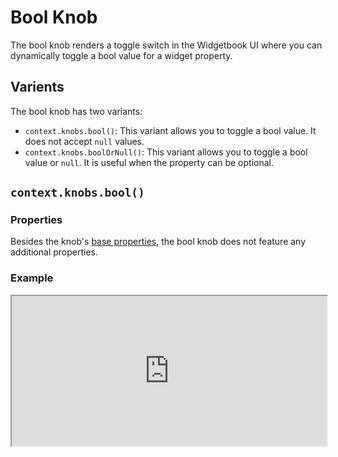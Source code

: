 # Bool Knob

The bool knob renders a toggle switch in the Widgetbook UI where you can dynamically toggle a bool value for a widget property. 

## Varients

The bool knob has two variants:
- `context.knobs.bool()`: This variant allows you to toggle a bool value. It does not accept `null` values.
- `context.knobs.boolOrNull()`: This variant allows you to toggle a bool value or `null`. It is useful when the property can be optional.

## `context.knobs.bool()`
### Properties

Besides the knob's [base properties](/knobs/overview#properties), the bool knob does not feature any additional properties.

### Example

<iframe 
  src="https://preview.widgetbook.io/#/?path=knobpreview/bool-knob&panels=knobs" 
  width="100%"
  height="240px"
/>

### Usage

To use a bool knob, call the `context.knobs.bool()` method.

```dart title="Example: Bool Knob"
import 'package:flutter/material.dart';
import 'package:widgetbook/widgetbook.dart';
import 'package:widgetbook_annotation/widgetbook_annotation.dart';

@UseCase(type: Checkbox, name: 'Duo state')
Widget buildCheckboxUseCase(BuildContext context) {
  return Checkbox(
    value: context.knobs.boolean(label: 'value'), // [!code highlight]
    onChanged: (value) {},
  );
}
```

## `context.knobs.boolOrNull()` 

### Properties

Besides the knob's [base properties](/knobs/overview#properties), the nullable bool knob does not feature any additional properties.

### Example

<iframe 
  src="https://preview.widgetbook.io/#/?path=knobpreview/bool-nullable-knob&panels=knobs" 
  width="100%"
  height="240px"
/>

### Usage

To use the nullable bool knob, call the `context.knobs.boolOrNull()` method.

```dart title="Example: Nullable Bool Knob"
import 'package:flutter/material.dart';
import 'package:widgetbook/widgetbook.dart';
import 'package:widgetbook_annotation/widgetbook_annotation.dart';

@UseCase(type: Checkbox, name: 'Tristate')
Widget buildCheckboxUseCase(BuildContext context) {
  return Checkbox(
    value: context.knobs.booleanOrNull(label: 'value'), // [!code highlight]
    tristate: true,
    onChanged: (value) {},
  );
}
```

## Multi-snapshot Support

Multi-snapshot support allows you to generate multiple screenshots of a single use case with varying values using [KnobsConfigs](/cloud/reviews/multi-snapshot#multi-snapshot-for-knobs) and [AddonsConfigs](/cloud/reviews/multi-snapshot#multi-snapshot-for-addons).

### Regular Bool Knob

```dart title="Example: BooleanKnobConfig"
import 'package:flutter/material.dart';
import 'package:widgetbook/widgetbook.dart';
import 'package:widgetbook_annotation/widgetbook_annotation.dart';

@UseCase(
  type: Checkbox,
  name: 'Duo state',
  cloudKnobsConfigs: { // [!code highlight]
    'on': [BooleanKnobConfig('value', true)], // [!code highlight]
    'off': [BooleanKnobConfig('value', false)], // [!code highlight]
  }, // [!code highlight]
)
Widget buildCheckboxUseCase(BuildContext context) {
  return Checkbox(
    value: context.knobs.boolean(label: 'value'),
    onChanged: (value) {},
  );
}
```

### Nullable Bool Knob

Multi-snapshot support is currently not available for the nullable bool knob.
We're working on adding this feature until the mid of May 2025.